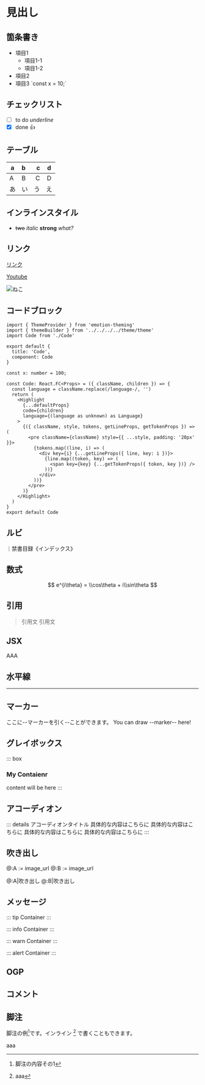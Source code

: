 # 見出し

## 箇条書き

+ 項目1
  + 項目1-1
  + 項目1-2
+ 項目2
+ 項目3 \`const x = 10;\`

## チェックリスト

* [ ] to do _underline_
* [x] done :+1:

## テーブル
| a | b  |  c |  d  |
| - | :- | -: | :-: |
| A | B  |  C |  D  |
| あ | い  |  う |  え  |

## インラインスタイル
* ~~two~~ _italic_ **strong** *what?*

## リンク
[リンク](https://github.com/remarkjs/remark/blob/main/doc/plugins.md#list-of-plugins)

[Youtube](https://www.youtube.com/watch?v=WJzSBLCaKc8)

![ねこ](https://www.bs-tbs.co.jp/information/images/%E3%81%AD%E3%81%93%E8%87%AA%E6%85%A2HP1440X810.jpg?20200401)

## コードブロック
```App.tsx
import { ThemeProvider } from 'emotion-theming'
import { themeBuilder } from '../../../../theme/theme'
import Code from './Code'

export default {
  title: 'Code',
  component: Code
}

const x: number = 100;

const Code: React.FC<Props> = ({ className, children }) => {
  const language = className.replace(/language-/, '')
  return (
    <Highlight
      {...defaultProps}
      code={children}
      language={(language as unknown) as Language}
    >
      {({ className, style, tokens, getLineProps, getTokenProps }) => (
        <pre className={className} style={{ ...style, padding: '20px' }}>
          {tokens.map((line, i) => (
            <div key={i} {...getLineProps({ line, key: i })}>
              {line.map((token, key) => (
                <span key={key} {...getTokenProps({ token, key })} />
              ))}
            </div>
          ))}
        </pre>
      )}
    </Highlight>
  )
}
export default Code
```

## ルビ
｜禁書目録《インデックス》

## 数式

$$
e^{i\theta} = \\cos\theta + i\\sin\theta
$$

## 引用
> 引用文
> 引用文

## JSX
<div className="aaa">AAA</div>

## 水平線
---

## マーカー
ここに--マーカーを引く--ことができます。
You can draw --marker-- here!

## グレイボックス
::: box
### My Contaienr
content will be here
:::

## アコーディオン
::: details アコーディオンタイトル
具体的な内容はこちらに
具体的な内容はこちらに
具体的な内容はこちらに
具体的な内容はこちらに
:::

## 吹き出し
@:A := image_url
@:B := image_url

@:A|吹き出し
@:B|吹き出し

## メッセージ

::: tip
Container
:::

::: info
Container
:::

::: warn
Container
:::

::: alert
Container
:::

## OGP

## コメント
<!-- TODO: ◯◯について追記する -->

## 脚注
脚注の例[^1]です。インライン [^脚注の内容その2] で書くこともできます。

aaa

[^1]: 脚注の内容その1
[^脚注の内容その2]: aaa